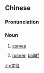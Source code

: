 ==Chinese==
{{zh-forms}}

===Pronunciation===
{{zh-pron
|m=chāiyì
|c=caai1 jik6
|h=pfs=chhâi-yi̍t
|mn=chhe-ia̍h
|cat=n
}}

===Noun===
{{zh-noun}}

# {{label|zh|literary|archaic}} [[corvee]]
# {{label|zh|literary|archaic}} [[runner]]; [[bailiff]]

[[zh:差役]]